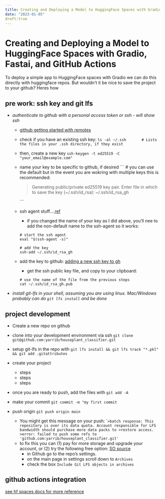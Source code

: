 ```yaml
---
title: Creating and Deploying a Model to HuggingFace Spaces with Gradio, Fastai, and GitHub Actions
date: "2023-01-05"
draft:true
---
```

# Creating and Deploying a Model to HuggingFace Spaces with Gradio, Fastai, and GitHub Actions

To deploy a simple app to HuggingFace spaces with Gradio we can do this directly with huggingface repos. But wouldn't it be nice to save the project to your github? Heres how

## pre work: ssh key and git lfs
- *authenticate to github with a personal access token or ssh - will show ssh*
    - [github getting started with remotes](https://docs.github.com/en/get-started/getting-started-with-git/about-remote-repositories#cloning-with-https-urls)
    - check if you have an existing ssh key:
        ```
        ls -al ~/.ssh
        # Lists the files in your .ssh directory, if they exist
        ```
    - then, create a new key
        ```
        ssh-keygen -t ed25519 -C "your_email@example.com"
        ```
    - name your key to be specific to github, if desired
        ```
        # you can use the default but in the event you are wokring with multiple keys this is recommended:

        >Generating public/private ed25519 key pair.
        >Enter file in which to save the key (~/.ssh/id_rsa): ~/.ssh/id_rsa_gh
    
        ```

    - ssh agent stuff....[ref](https://docs.github.com/en/authentication/connecting-to-github-with-ssh/generating-a-new-ssh-key-and-adding-it-to-the-ssh-agent#adding-your-ssh-key-to-the-ssh-agent)
        - if you changed the name of your key as I did above, you'll nee to add the non-default name to the ssh-agent so it works:
        ```
        # start the ssh agent
        eval "$(ssh-agent -s)"

        # add the key
        ssh-add ~/.ssh/id_rsa_gh

        ```

    - add the key to github:
        [adding a new ssh key to gh](https://docs.github.com/en/authentication/connecting-to-github-with-ssh/adding-a-new-ssh-key-to-your-github-account)

        + get the ssh public key file, and copy to your clipboard:
        ```
        # use the name of the file from the previous steps
        cat ~/.ssh/id_rsa_gh.pub
        ```

- *install git-lfs in your shell, assuming you are using linux. Mac/Windows probably can do `git lfs install` and be done*



## project development
- Create a new repo on github
- clone into your development environment via ssh `git clone git@github.com:yarrib/houseplant_classifier.git`
- setup git-lfs in the repo with `git lfs install && git lfs track "*.pkl" && git add .gitattributes`
- create your project
    - steps
    - steps
    - steps
- once you are ready to push, add the files with `git add -A`
- make your commit `git commit -m "my first commit`
    
- push origin `git push origin main`
    + You might get this message on your push:
    ```
    >batch response: This repository is over its data quota. Account responsible for LFS bandwidth should purchase more data packs to >restore access.
    >error: failed to push some refs to 'github.com:yarrib/houseplant_classifier.git'
    ``
    + to fix this you can (1) pay for more storage and upgrade your account, or (2) try the following free option: [SO source](https://stackoverflow.com/questions/62905325/this-repository-is-over-its-data-quota-account-responsible-for-lfs-bandwidth-sh)
        - in Github go to the repo's settings.
        - on the main page in settings scroll down to `Archives`
        - check the box `Include Git LFS objects in archives`
        


## github actions integration
[see hf spaces docs for more reference](https://huggingface.co/docs/hub/spaces-github-actions)
